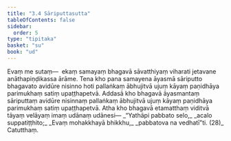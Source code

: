 ```yaml
---
title: "3.4 Sāriputtasutta"
tableOfContents: false
sidebar:
  order: 5
type: "tipitaka"
basket: "su"
book: "ud"
---
```



<DynamicBreadcrumb />

<Division number="24" book="ud" bookNo="18" page="108">

<Paragraph number="195" book="ud">
Evaṃ me sutaṃ—  ekaṃ samayaṃ bhagavā sāvatthiyaṃ viharati jetavane anāthapiṇḍikassa ārāme. Tena kho pana samayena āyasmā sāriputto bhagavato avidūre nisinno hoti pallaṅkaṃ ābhujitvā ujuṃ kāyaṃ paṇidhāya parimukhaṃ satiṃ upaṭṭhapetvā. Addasā kho bhagavā āyasmantaṃ sāriputtaṃ avidūre nisinnaṃ pallaṅkaṃ ābhujitvā ujuṃ kāyaṃ paṇidhāya parimukhaṃ satiṃ upaṭṭhapetvā.
</Paragraph>

<Paragraph number="196" book="ud">
Atha kho bhagavā etamatthaṃ viditvā tāyaṃ velāyaṃ imaṃ udānaṃ udānesi—
</Paragraph>

<Paragraph number="197" type="verses" book="ud">
_“Yathāpi pabbato selo,_  
_acalo suppatiṭṭhito;_  
_Evaṃ mohakkhayā bhikkhu,_  
_pabbatova na vedhatī”ti. (28)_  


</Paragraph>
</Division>

<Paragraph number="198" type="center" book="ud">
Catutthaṃ.
</Paragraph>